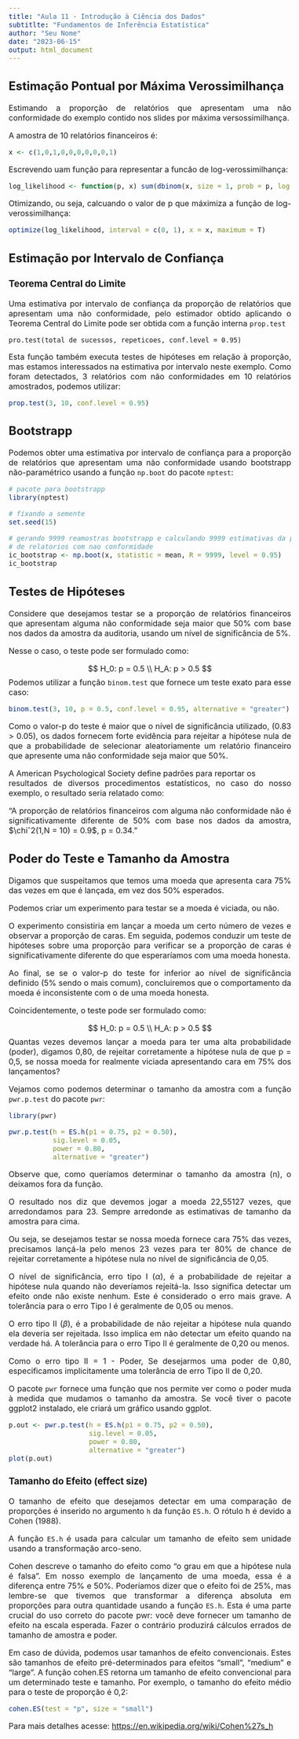 ```yaml
---
title: "Aula 11 - Introdução à Ciência dos Dados"
subtitlte: "Fundamentos de Inferência Estatística"
author: "Seu Nome"
date: "2023-06-15"
output: html_document
---
```


<style type="text/css">
  body{
  font-size: 12pt;
  text-align: justify
      }
</style>



## Estimação Pontual por Máxima Verossimilhança

Estimando a proporção de relatórios que apresentam uma não conformidade do 
exemplo contido nos slides por máxima versossimilhança. 

A amostra de 10 relatórios financeiros é:

```r
x <- c(1,0,1,0,0,0,0,0,0,1)
```

Escrevendo uam função para representar a funcão de log-verossimilhança:

```r
log_likelihood <- function(p, x) sum(dbinom(x, size = 1, prob = p, log = T))
```

Otimizando, ou seja, calcuando o valor de p que máximiza a função de log-verossimilhança:

```r
optimize(log_likelihood, interval = c(0, 1), x = x, maximum = T)
```


## Estimação por Intervalo de Confiança

### Teorema Central do Limite

Uma estimativa por intervalo de confiança da proporção de relatórios que apresentam uma não conformidade, pelo estimador obtido aplicando o Teorema Central do Limite pode ser obtida com a função interna `prop.test`

`pro.test(total de sucessos, repeticoes, conf.level = 0.95)`

Esta função também executa testes de hipóteses em relação à proporção, 
mas estamos interessados na estimativa por intervalo neste exemplo. 
Como foram detectados, 3 relatórios com não conformidades em 10 relatórios 
amostrados, podemos utilizar:

```r
prop.test(3, 10, conf.level = 0.95)
```


## Bootstrapp 

Podemos obter uma estimativa por intervalo de confiança para a proporção de relatórios que apresentam uma não conformidade usando bootstrapp 
não-paramétrico usando a função `np.boot` do pacote `nptest`:

```r
# pacote para bootstrapp
library(nptest)

# fixando a semente
set.seed(15)

# gerando 9999 reamostras bootstrapp e calculando 9999 estimativas da proporcao
# de relatorios com nao conformidade
ic_bootstrap <- np.boot(x, statistic = mean, R = 9999, level = 0.95)
ic_bootstrap
```


## Testes de Hipóteses 

Considere que desejamos testar se a proporção de relatórios financeiros que apresentam alguma não conformidade seja maior que 50% com base nos dados da 
amostra da auditoria, usando um nível de significância de 5%. 

Nesse o caso, o teste pode ser formulado como:

$$
H_0: p = 0.5 \\
H_A: p > 0.5
$$
Podemos utilizar a função `binom.test` que fornece um teste exato para 
esse caso:

```r
binom.test(3, 10, p = 0.5, conf.level = 0.95, alternative = "greater")
```

Como o valor-p do teste é maior que o nível de significância utilizado, 
(0.83 > 0.05), os dados fornecem forte evidência para rejeitar a hipótese 
nula de que a probabilidade de selecionar aleatoriamente um relatório 
financeiro que apresente uma não conformidade seja maior que 50%. 

A American Psychological Society define padrões para reportar os  
resultados de diversos procedimentos estatísticos, no caso do 
nosso exemplo, o resultado seria relatado como:

"A proporção de relatórios financeiros com alguma não conformidade 
não é significativamente diferente de 50% com base nos dados da amostra, $\chiˆ2(1,N = 10) = 0.9$, p = 0.34."



## Poder do Teste e Tamanho da Amostra

Digamos que suspeitamos que temos uma moeda que apresenta cara 75% das 
vezes em que é lançada, em vez dos 50% esperados. 

Podemos criar um experimento para testar se a moeda é viciada, ou não. 

O experimento consistiria em lançar a moeda um certo número de vezes e 
observar a proporção de caras. Em seguida, podemos conduzir um teste de 
hipóteses sobre uma proporção para verificar se a proporção de caras é significativamente diferente do que esperaríamos com uma moeda honesta. 

Ao final, se se o valor-p do teste for inferior ao nível de significância 
definido (5% sendo o mais comum), concluiremos que o comportamento da 
moeda é inconsistente com o de uma moeda honesta. 

Coincidentemente, o teste pode ser formulado como:

$$
H_0: p = 0.5 \\
H_A: p > 0.5
$$
Quantas vezes devemos lançar a moeda para ter uma alta probabilidade (poder), digamos 0,80, de rejeitar corretamente a hipótese nula de que p = 0,5, se nossa moeda for realmente viciada apresentando cara em 75% dos lançamentos?

Vejamos como podemos determinar o tamanho da amostra com a função 
`pwr.p.test` do pacote `pwr`: 

```r
library(pwr)

pwr.p.test(h = ES.h(p1 = 0.75, p2 = 0.50),
           sig.level = 0.05,
           power = 0.80,
           alternative = "greater")
```

Observe que, como queríamos determinar o tamanho da amostra (n), o deixamos 
fora da função.

O resultado nos diz que devemos jogar a moeda 22,55127 vezes, que arredondamos 
para 23. Sempre arredonde as estimativas de tamanho da amostra para cima. 

Ou seja, se desejamos testar se nossa moeda fornece cara 75% das vezes, 
precisamos lançá-la pelo menos 23 vezes para ter 80% de chance de rejeitar corretamente a hipótese nula no nível de significância de 0,05.

O nível de significância, erro tipo I ($\alpha$), é a probabilidade de rejeitar 
a hipótese nula quando não deveríamos rejeitá-la. Isso significa detectar um 
efeito onde não existe nenhum. Este é considerado o erro mais grave. A 
tolerância para o erro Tipo I é geralmente de 0,05 ou menos.

O erro tipo II ($\beta$), é a probabilidade de não rejeitar a hipótese nula 
quando ela deveria ser rejeitada. Isso implica em não detectar um efeito 
quando na verdade há. A tolerância para o erro Tipo II é geralmente de 0,20 ou menos. 

Como o erro tipo II = 1 - Poder, Se desejarmos uma poder de 0,80, especificamos implicitamente uma tolerância de erro Tipo II de 0,20.

O pacote `pwr` fornece uma função que nos permite ver como o poder muda à 
medida que mudamos o tamanho da amostra. Se você tiver o pacote ggplot2 instalado, ele criará um gráfico usando ggplot.

```r
p.out <- pwr.p.test(h = ES.h(p1 = 0.75, p2 = 0.50),
                    sig.level = 0.05,
                    power = 0.80,
                    alternative = "greater")
plot(p.out)
```



### Tamanho do Efeito (effect size)

O tamanho de efeito que desejamos detectar em uma comparação de proporções é inserido no argumento `h` da função `ES.h`. O rótulo h é devido a Cohen (1988). 

A função `ES.h` é usada para calcular um tamanho de efeito sem unidade usando a transformação arco-seno.

Cohen descreve o tamanho do efeito como “o grau em que a hipótese nula é falsa”. 
Em nosso exemplo de lançamento de uma moeda, essa é a diferença entre 75% e 50%. Poderíamos dizer que o efeito foi de 25%, mas lembre-se que tivemos que 
transformar a diferença absoluta em proporções para outra quantidade usando a função `ES.h`. Esta é uma parte crucial do uso correto do pacote pwr: você deve fornecer um tamanho de efeito na escala esperada. Fazer o contrário produzirá cálculos errados de tamanho de amostra e poder.

Em caso de dúvida, podemos usar tamanhos de efeito convencionais. Estes são tamanhos de efeito pré-determinados para efeitos “small”, “medium” e “large”. 
A função cohen.ES retorna um tamanho de efeito convencional para um determinado teste e tamanho. Por exemplo, o tamanho do efeito médio para o teste de 
proporção é 0,2:

```r
cohen.ES(test = "p", size = "small")
```

Para mais detalhes acesse: [https://en.wikipedia.org/wiki/Cohen%27s_h](https://en.wikipedia.org/wiki/Cohen%27s_h)












